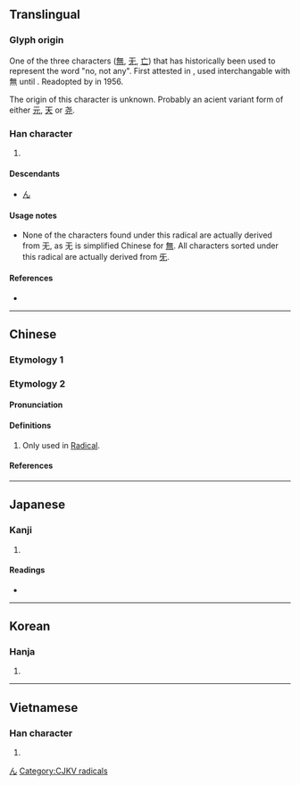 {{character info/new}}
{{also|無}}
==Translingual==
{{stroke order|type=animate}}

===Glyph origin===
{{Han etym}}
One of the three characters ([[無]], [[无]], [[亡]]) that has historically been used to represent the word "no, not any". First attested in {{w|Warring States period}}, used interchangable with 無 until {{w|Tang Dynasty}}. Readopted by {{w|People's Republic of China|PRC}} in 1956.

The origin of this character is unknown. Probably an acient variant form of either [[元]], [[天]] or [[尧]].

===Han character===
{{Han char|rn=71|rad=无|as=00|sn=4|four=|canj=MKU}}

# {{mul-kangxi radical-def}}

====Descendants====
* [[ん]]

====Usage notes====
* None of the characters found under this radical are actually derived from 无, as 无 is simplified Chinese for [[無]]. All characters sorted under this radical are actually derived from [[旡]].

====References====
* {{Han ref|kx=0485.230|dkj=13716|dj=0847.260|hdz=21147.120|uh=65E0|ud=26080}}

[[Category:Han characters from which hiragana were derived|ん]]

----

==Chinese==

===Etymology 1===
{{zh-see|無|sv}}

===Etymology 2===
{{zh-forms}}

====Pronunciation====
{{zh-pron
|m=wú
}}

====Definitions====
{{zh-hanzi}}

# Only used in [[index:Chinese radical/无|Radical]].

====References====
{{R:twedu|N00056}}

----

==Japanese==

===Kanji===
{{ja-kanji|grade=|rs=无00}}

# {{alternative form of|無|lang=ja}}

====Readings====
* {{ja-readings|on=[[ぶ]] (bu), [[む]] (mu)|kun=[[ない]] (nai)}}

----

==Korean==

===Hanja===
{{ko-hanja|hangeul=무|eumhun=|rv=mu|mr=mu|y=mu}}

# {{defn|lang=ko|sort=无00}}

----

==Vietnamese==

===Han character===
{{vi-hantu|[[vô]]|rs=无00}}

# {{defn|lang=vi|sort=无00}}

[[Category:CJKV radicals]]